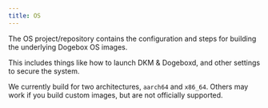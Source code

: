 ```yaml
---
title: OS
---
```


The OS project/repository contains the configuration and steps for building the underlying Dogebox OS images.

This includes things like how to launch DKM & Dogeboxd, and other settings to secure the system.

We currently build for two architectures, `aarch64` and `x86_64`. Others may work if you build custom images, but are not officially supported.
